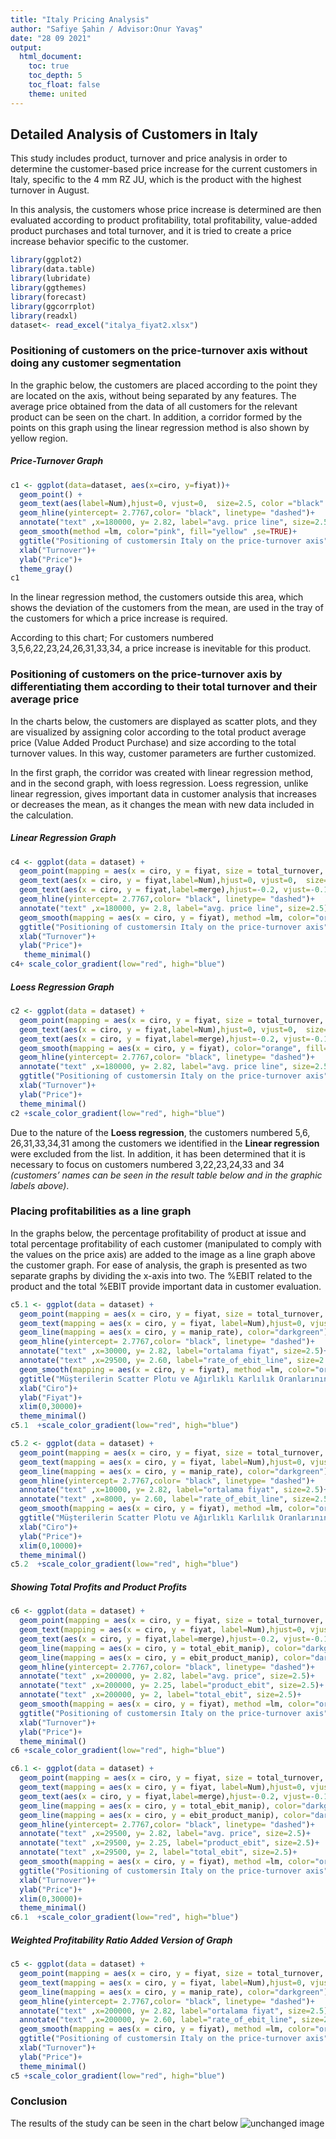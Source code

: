 ```yaml
---
title: "Italy Pricing Analysis"
author: "Safiye Şahin / Advisor:Onur Yavaş"
date: "28 09 2021"
output: 
  html_document:
    toc: true
    toc_depth: 5
    toc_float: false
    theme: united
---
```

## Detailed Analysis of Customers in Italy

This study includes product, turnover and price analysis in order to determine the customer-based price increase for the current customers in Italy, specific to the 4 mm RZ JU, which is the product with the highest turnover in August.

In this analysis, the customers whose price increase is determined are then evaluated according to product profitability, total profitability, value-added product purchases and total turnover, and it is tried to create a price increase behavior specific to the customer.


```r

library(ggplot2)
library(data.table)
library(lubridate)
library(ggthemes)
library(forecast)
library(ggcorrplot)
library(readxl)
dataset<- read_excel("italya_fiyat2.xlsx")

```


### Positioning of customers on the price-turnover axis without doing any customer segmentation

In the graphic below, the customers are placed according to the point they are located on the axis, without being separated by any features. The average price obtained from the data of all customers for the relevant product can be seen on the chart. In addition, a corridor formed by the points on this graph using the linear regression method is also shown by yellow region.


##### Price-Turnover Graph


```r

c1 <- ggplot(data=dataset, aes(x=ciro, y=fiyat))+
  geom_point() +
  geom_text(aes(label=Num),hjust=0, vjust=0,  size=2.5, color ="black" )+
  geom_hline(yintercept= 2.7767,color= "black", linetype= "dashed")+
  annotate("text" ,x=180000, y= 2.82, label="avg. price line", size=2.5)+
  geom_smooth(method =lm, color="pink", fill="yellow" ,se=TRUE)+
  ggtitle("Positioning of customersin Italy on the price-turnover axis")+
  xlab("Turnover")+
  ylab("Price")+
  theme_gray()
c1

```
 

In the linear regression method, the customers outside this area, which shows the deviation of the customers from the mean, are used in the tray of the customers for which a price increase is required.

According to this chart; For customers numbered 3,5,6,22,23,24,26,31,33,34, a price increase is inevitable for this product.
 
 
### Positioning of customers on the price-turnover axis by differentiating them according to their total turnover and their average price 

In the charts below, the customers are displayed as scatter plots, and they are visualized by assigning color according to the total product average price (Value Added Product Purchase) and size according to the total turnover values. In this way, customer parameters are further customized.

In the first graph, the corridor was created with linear regression method, and in the second graph, with loess regression. Loess regression, unlike linear regression, gives important data in customer analysis that increases or decreases the mean, as it changes the mean with new data included in the calculation.
 
 
##### Linear Regression Graph


```r
c4 <- ggplot(data = dataset) + 
  geom_point(mapping = aes(x = ciro, y = fiyat, size = total_turnover, color= value_added))+
  geom_text(aes(x = ciro, y = fiyat,label=Num),hjust=0, vjust=0,  size=2.5, color ="black" )+
  geom_text(aes(x = ciro, y = fiyat,label=merge),hjust=-0.2, vjust=-0.1,  size=2, color ="black" )+
  geom_hline(yintercept= 2.7767,color= "black", linetype= "dashed")+
  annotate("text" ,x=180000, y= 2.8, label="avg. price line", size=2.5)+
  geom_smooth(mapping = aes(x = ciro, y = fiyat), method =lm, color="orange", fill="yellow" ,se=TRUE)+
  ggtitle("Positioning of customersin Italy on the price-turnover axis", )+
  xlab("Turnover")+
  ylab("Price")+
   theme_minimal()
c4+ scale_color_gradient(low="red", high="blue")

```




##### Loess Regression Graph


```r
c2 <- ggplot(data = dataset) + 
  geom_point(mapping = aes(x = ciro, y = fiyat, size = total_turnover, color=value_added))+
  geom_text(aes(x = ciro, y = fiyat,label=Num),hjust=0, vjust=0,  size=2.5, color ="black" )+
  geom_text(aes(x = ciro, y = fiyat,label=merge),hjust=-0.2, vjust=-0.1,  size=2, color ="black" )+
  geom_smooth(mapping = aes(x = ciro, y = fiyat), color="orange", fill="yellow")+
  geom_hline(yintercept= 2.7767,color= "black", linetype= "dashed")+
  annotate("text" ,x=180000, y= 2.82, label="avg. price line", size=2.5)+
  ggtitle("Positioning of customersin Italy on the price-turnover axis", )+
  xlab("Turnover")+
  ylab("Price")+
  theme_minimal()
c2 +scale_color_gradient(low="red", high="blue")


```


Due to the nature of the **Loess regression**, the customers numbered 5,6, 26,31,33,34,31 among the customers we identified in the **Linear regression** were excluded from the list. In addition, it has been determined that it is necessary to focus on customers numbered 3,22,23,24,33 and 34 *(customers' names can be seen in the result table below and in the graphic labels above)*.

### Placing profitabilities as a line graph


In the graphs below, the percentage profitability of product at issue and total percentage profitability of each customer (manipulated to comply with the values on the price axis) are added to the image as a line graph above the customer graph. For ease of analysis, the graph is presented as two separate graphs by dividing the x-axis into two. The %EBIT related to the product and the total %EBIT provide important data in customer evaluation.


```r

c5.1 <- ggplot(data = dataset) + 
  geom_point(mapping = aes(x = ciro, y = fiyat, size = total_turnover, color= value_added))+
  geom_text(mapping = aes(x = ciro, y = fiyat, label=Num),hjust=0, vjust=0,  size=2.5, color ="black" )+
  geom_line(mapping = aes(x = ciro, y = manip_rate), color="darkgreen")+
  geom_hline(yintercept= 2.7767,color= "black", linetype= "dashed")+
  annotate("text" ,x=30000, y= 2.82, label="ortalama fiyat", size=2.5)+
  annotate("text" ,x=29500, y= 2.60, label="rate_of_ebit_line", size=2.5)+
  geom_smooth(mapping = aes(x = ciro, y = fiyat), method =lm, color="orange", fill="yellow" ,se=TRUE)+
  ggtitle("Müşterilerin Scatter Plotu ve Ağırlıklı Karlılık Oranlarının Gösterimi", )+
  xlab("Ciro")+
  ylab("Fiyat")+
  xlim(0,30000)+
  theme_minimal()
c5.1  +scale_color_gradient(low="red", high="blue")

```


```r
c5.2 <- ggplot(data = dataset) + 
  geom_point(mapping = aes(x = ciro, y = fiyat, size = total_turnover, color= value_added))+
  geom_text(mapping = aes(x = ciro, y = fiyat, label=Num),hjust=0, vjust=0,  size=2.5, color ="black" )+
  geom_line(mapping = aes(x = ciro, y = manip_rate), color="darkgreen")+
  geom_hline(yintercept= 2.7767,color= "black", linetype= "dashed")+
  annotate("text" ,x=10000, y= 2.82, label="ortalama fiyat", size=2.5)+
  annotate("text" ,x=8000, y= 2.60, label="rate_of_ebit_line", size=2.5)+
  geom_smooth(mapping = aes(x = ciro, y = fiyat), method =lm, color="orange", fill="yellow" ,se=TRUE)+
  ggtitle("Müşterilerin Scatter Plotu ve Ağırlıklı Karlılık Oranlarının Gösterimi", )+
  xlab("Ciro")+
  ylab("Price")+
  xlim(0,10000)+
  theme_minimal()
c5.2  +scale_color_gradient(low="red", high="blue")

```


##### Showing Total Profits and Product Profits


```r
c6 <- ggplot(data = dataset) + 
  geom_point(mapping = aes(x = ciro, y = fiyat, size = total_turnover, color= value_added))+
  geom_text(mapping = aes(x = ciro, y = fiyat, label=Num),hjust=0, vjust=0,  size=2.3, color ="black" )+
  geom_text(aes(x = ciro, y = fiyat,label=merge),hjust=-0.2, vjust=-0.1,  size=1.7, color ="black" )+
  geom_line(mapping = aes(x = ciro, y = total_ebit_manip), color="darkgreen")+
  geom_line(mapping = aes(x = ciro, y = ebit_product_manip), color="darkorange")+
  geom_hline(yintercept= 2.7767,color= "black", linetype= "dashed")+
  annotate("text" ,x=200000, y= 2.82, label="avg. price", size=2.5)+
  annotate("text" ,x=200000, y= 2.25, label="product_ebit", size=2.5)+
  annotate("text" ,x=200000, y= 2, label="total_ebit", size=2.5)+
  geom_smooth(mapping = aes(x = ciro, y = fiyat), method =lm, color="orange", fill="yellow" ,se=TRUE)+
  ggtitle("Positioning of customersin Italy on the price-turnover axis", )+
  xlab("Turnover")+
  ylab("Price")+
  theme_minimal()
c6 +scale_color_gradient(low="red", high="blue")

c6.1 <- ggplot(data = dataset) + 
  geom_point(mapping = aes(x = ciro, y = fiyat, size = total_turnover, color= value_added))+
  geom_text(mapping = aes(x = ciro, y = fiyat, label=Num),hjust=0, vjust=0,  size=2.5, color ="black" )+
  geom_text(aes(x = ciro, y = fiyat,label=merge),hjust=-0.2, vjust=-0.1,  size=2, color ="black" )+
  geom_line(mapping = aes(x = ciro, y = total_ebit_manip), color="darkgreen")+
  geom_line(mapping = aes(x = ciro, y = ebit_product_manip), color="darkorange")+
  geom_hline(yintercept= 2.7767,color= "black", linetype= "dashed")+
  annotate("text" ,x=29500, y= 2.82, label="avg. price", size=2.5)+
  annotate("text" ,x=29500, y= 2.25, label="product_ebit", size=2.5)+
  annotate("text" ,x=29500, y= 2, label="total_ebit", size=2.5)+
  geom_smooth(mapping = aes(x = ciro, y = fiyat), method =lm, color="orange", fill="yellow" ,se=TRUE)+
  ggtitle("Positioning of customersin Italy on the price-turnover axis", )+
  xlab("Turnover")+
  ylab("Price")+
  xlim(0,30000)+
  theme_minimal()
c6.1  +scale_color_gradient(low="red", high="blue")
```


##### Weighted Profitability Ratio Added Version of Graph


```r

c5 <- ggplot(data = dataset) + 
  geom_point(mapping = aes(x = ciro, y = fiyat, size = total_turnover, color= value_added))+
  geom_text(mapping = aes(x = ciro, y = fiyat, label=Num),hjust=0, vjust=0,  size=2.5, color ="black" )+
  geom_line(mapping = aes(x = ciro, y = manip_rate), color="darkgreen")+
  geom_hline(yintercept= 2.7767,color= "black", linetype= "dashed")+
  annotate("text" ,x=200000, y= 2.82, label="ortalama fiyat", size=2.5)+
  annotate("text" ,x=200000, y= 2.60, label="rate_of_ebit_line", size=2.5)+
  geom_smooth(mapping = aes(x = ciro, y = fiyat), method =lm, color="orange", fill="yellow" ,se=TRUE)+
  ggtitle("Positioning of customersin Italy on the price-turnover axis", )+
  xlab("Turnover")+
  ylab("Price")+
  theme_minimal()
c5 +scale_color_gradient(low="red", high="blue")


```


### Conclusion

The results of the study can be seen in the chart below ![unchanged image](foo_italy.jpg)
